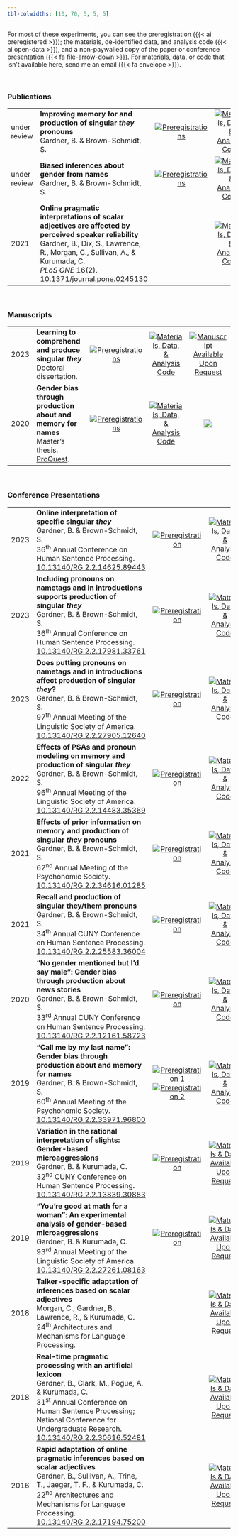 ```yaml
---
tbl-colwidths: [10, 70, 5, 5, 5]
---
```


For most of these experiments, you can see the preregistration ({{< ai preregistered >}}); the materials, de-identified data, and analysis code ({{< ai open-data >}}), and a non-paywalled copy of the paper or conference presentation ({{< fa file-arrow-down >}}). For materials, data, or code that isn't available here, send me an email ({{< fa envelope >}}).

<br>


### Publications

|    |                    |    |    |    |
|:---|:-------------------|:--:|:--:|:--:|
| under review | **Improving memory for and production of singular *they* pronouns** <br> Gardner, B. & Brown-Schmidt, S. | [![](images/preregistered.svg "Preregistrations")](https://osf.io/u7wd5/registrations) | [![](images/open-data.svg "Materials, Data, & Analysis Code")](https://github.com/bethanyhgardner/singular-they-public) | [![](images/envelope.svg "Manuscript Available Upon Request")](mailto:bethany.gardner@vanderbilt.edu) |
| under review | **Biased inferences about gender from names** <br> Gardner, B. & Brown-Schmidt, S. | [![](images/preregistered.svg "Preregistrations")](https://osf.io/aypu2/registrations) | [![](images/open-data.svg "Materials, Data, & Analysis Code")](https://github.com/bethanyhgardner/gender-bias-names-public) | [![](images/envelope.svg "Manuscript Available Upon Request")](mailto:bethany.gardner@vanderbilt.edu) |
| 2021         | **Online pragmatic interpretations of scalar adjectives are affected by perceived speaker reliability** <br> Gardner, B., Dix, S., Lawrence, R., Morgan, C., Sullivan, A., & Kurumada, C. <br> *PLoS ONE* 16(2). [10.1371/journal.pone.0245130](https://doi.org/10.1371/journal.pone.0245130) |  | [![](images/open-data.svg "Materials, Data, & Analysis Code")](https://osf.io/qty25/) | [![](images/file.svg "Download Paper"){width="20"}](https://doi.org/10.1371/journal.pone.0245130) |
<br>

### Manuscripts

|    |                    |    |    |    |
|:---|:-------------------|:--:|:--:|:--:|
| 2023 | **Learning to comprehend and produce singular *they*** <br> Doctoral dissertation. | [![](images/preregistered.svg "Preregistrations")](https://osf.io/u7wd5/registrations) | [![](images/open-data.svg "Materials, Data, & Analysis Code")](https://github.com/bethanyhgardner/dissertation) | [![](images/envelope.svg "Manuscript Available Upon Request")](mailto:bethany.gardner@vanderbilt.edu) |
| 2020 | **Gender bias through production about and memory for names** <br> Master's thesis. [ProQuest](https://www.proquest.com/pqdtglobal/docview/2474962280). | [![](images/preregistered.svg "Preregistrations")](https://osf.io/aypu2/registrations) | [![](images/open-data.svg "Materials, Data, & Analysis Code")](https://github.com/bethanyhgardner/gender-bias-names-public) | [![](images/file.svg "Download Paper"){width="20"}](https://www.proquest.com/pqdtglobal/docview/2474962280) |
<br>

### Conference Presentations

|    |                    |    |    |    |
|:---|:-------------------|:--:|:--:|:--:|
| 2023 | **Online interpretation of specific singular *they*** <br> Gardner, B. & Brown-Schmidt, S. <br> 36<sup>th</sup> Annual Conference on Human Sentence Processing. [10.13140/RG.2.2.14625.89443](https://doi.org/10.13140/RG.2.2.14625.89443) | [![](images/preregistered.svg "Preregistration")](https://osf.io/r3fy9) | [![](images/open-data.svg "Materials, Data, & Analysis Code")](https://github.com/bethanyhgardner/dissertation) | [![](images/file.svg "Download Poster"){width="20"}](https://osf.io/3qfh9) |
| 2023 | **Including pronouns on nametags and in introductions supports production of singular *they*** <br> Gardner, B. & Brown-Schmidt, S. <br> 36<sup>th</sup> Annual Conference on Human Sentence Processing. [10.13140/RG.2.2.17981.33761](https://doi.org/10.13140/RG.2.2.17981.33761) | [![](images/preregistered.svg "Preregistration")](https://osf.io/bt7yn) | [![](images/open-data.svg "Materials, Data, & Analysis Code")](https://github.com/bethanyhgardner/dissertation) | [![](images/file.svg "Download Poster"){width="20"}](https://osf.io/phf5b) |
| 2023 | **Does putting pronouns on nametags and in introductions affect production of singular *they*?** <br> Gardner, B. & Brown-Schmidt, S. <br> 97<sup>th</sup> Annual Meeting of the Linguistic Society of America. [10.13140/RG.2.2.27905.12640](https://doi.org/10.13140/RG.2.2.27905.12640) | [![](images/preregistered.svg "Preregistration")](https://osf.io/bt7yn) | [![](images/open-data.svg "Materials, Data, & Analysis Code")](https://github.com/bethanyhgardner/dissertation) | [![](images/file.svg "Download Poster"){width="20"}](https://osf.io/rs6eh) |
| 2022 | **Effects of PSAs and pronoun modeling on memory and production of singular *they*** <br> Gardner, B. & Brown-Schmidt, S. <br> 96<sup>th</sup> Annual Meeting of the Linguistic Society of America. [10.13140/RG.2.2.14483.35369](https://doi.org/10.13140/RG.2.2.14483.35369) | [![](images/preregistered.svg "Preregistration")](https://osf.io/3dze4) | [![](images/open-data.svg "Materials, Data, & Analysis Code")](https://github.com/bethanyhgardner/dissertation) | [![](images/file.svg "Download Poster"){width="20"}](https://osf.io/4u7hy/) |
| 2021 | **Effects of prior information on memory and production of singular *they* pronouns** <br> Gardner, B. & Brown-Schmidt, S. <br> 62<sup>nd</sup> Annual Meeting of the Psychonomic Society. [10.13140/RG.2.2.34616.01285](https://doi.org/10.13140/RG.2.2.34616.01285) | [![](images/preregistered.svg "Preregistration")](https://osf.io/3dze4) | [![](images/open-data.svg "Materials, Data, & Analysis Code")](https://github.com/bethanyhgardner/dissertation) | [![](images/file.svg "Download Slides"){width="20"}](https://osf.io/3unvj/) |
| 2021 | **Recall and production of singular they/them pronouns** <br> Gardner, B. & Brown-Schmidt, S. <br> 34<sup>th</sup> Annual CUNY Conference on Human Sentence Processing. [10.13140/RG.2.2.25583.36004](https://doi.org/10.13140/RG.2.2.25583.36004) | [![](images/preregistered.svg "Preregistration")](https://osf.io/cmkw5) | [![](images/open-data.svg "Materials, Data, & Analysis Code")](https://github.com/bethanyhgardner/dissertation) | [![](images/file.svg "Download Slides"){width="20"}](https://osf.io/egrhn/) | 
| 2020 | **"No gender mentioned but I'd say male": Gender bias through production about news stories** <br> Gardner, B. & Brown-Schmidt, S. <br> 33<sup>rd</sup> Annual CUNY Conference on Human Sentence Processing. [10.13140/RG.2.2.12161.58723](https://doi.org/10.13140/RG.2.2.12161.58723) | [![](images/preregistered.svg "Preregistration")](https://osf.io/5hkq3) | [![](images/open-data.svg "Materials, Data, & Analysis Code")](https://github.com/bethanyhgardner/gender-bias-names-public) | [![](images/file.svg "Download Slides"){width="20"}](https://osf.io/bz9hd/) |
| 2019 | **"Call me by my last name": Gender bias through production about and memory for names** <br> Gardner, B. & Brown-Schmidt, S. <br> 60<sup>th</sup> Annual Meeting of the Psychonomic Society. [10.13140/RG.2.2.33971.96800](https://doi.org/10.13140/RG.2.2.33971.96800) | [![](images/preregistered.svg "Preregistration 1")](https://osf.io/9x7wt) [![](images/preregistered.svg "Preregistration 2")](https://osf.io/y7qh5) | [![](images/open-data.svg "Materials, Data, & Analysis Code")](https://github.com/bethanyhgardner/gender-bias-names-public) | [![](images/file.svg "Download Poster"){width="20"}](https://osf.io/mdg4e/) |
| 2019 | **Variation in the rational interpretation of slights: Gender-based microaggressions** <br> Gardner, B. & Kurumada, C. <br> 32<sup>nd</sup> CUNY Conference on Human Sentence Processing. [10.13140/RG.2.2.13839.30883](https://doi.org/10.13140/RG.2.2.13839.30883) | [![](images/preregistered.svg "Preregistration")](https://osf.io/szcw5) | [![](images/envelope.svg "Materials & Data Available Upon Request")](mailto:bethany.gardner@vanderbilt.edu) | [![](images/file.svg "Download Poster"){width="20"}](https://osf.io/e68sy/) |
| 2019 | **"You're good at math for a woman": An experimental analysis of gender-based microaggressions** <br> Gardner, B. & Kurumada, C. <br> 93<sup>rd</sup> Annual Meeting of the Linguistic Society of America. [10.13140/RG.2.2.27261.08163](https://doi.org/10.13140/RG.2.2.27261.08163) | [![](images/preregistered.svg "Preregistration")](https://osf.io/347sr) | [![](images/envelope.svg "Materials & Data Available Upon Request")](mailto:bethany.gardner@vanderbilt.edu) | [![](images/file.svg "Download Poster"){width="20"}](https://osf.io/m8zhe/) |
| 2018 | **Talker-specific adaptation of inferences based on scalar adjectives** <br> Morgan, C., Gardner, B., Lawrence, R., & Kurumada, C. <br> 24<sup>th</sup> Architectures and Mechanisms for Language Processing. | | [![](images/envelope.svg "Materials & Data Available Upon Request")](mailto:bethany.gardner@vanderbilt.edu) | [![](images/file.svg "Download Poster"){width="20"}](https://osf.io/qf5e6/)  |
| 2018 | **Real-time pragmatic processing with an artificial lexicon** <br> Gardner, B., Clark, M., Pogue, A. & Kurumada, C. <br> 31<sup>st</sup> Annual Conference on Human Sentence Processing; National Conference for Undergraduate Research. [10.13140/RG.2.2.30616.52481](https://doi.org/10.13140/RG.2.2.30616.52481) | | [![](images/envelope.svg "Materials & Data Available Upon Request")](mailto:bethany.gardner@vanderbilt.edu) | [![](images/file.svg "Download Poster"){width="20"}](https://osf.io/kbs5t/) |
| 2016 | **Rapid adaptation of online pragmatic inferences based on scalar adjectives** <br> Gardner, B., Sullivan, A., Trine, T., Jaeger, T. F., & Kurumada, C. <br> 22<sup>nd</sup> Architectures and Mechanisms for Language Processing. [10.13140/RG.2.2.17194.75200](https://doi.org/10.13140/RG.2.2.17194.75200) | | [![](images/envelope.svg "Materials & Data Available Upon Request")](mailto:bethany.gardner@vanderbilt.edu) | [![](images/file.svg "Download Poster"){width="20"}](https://osf.io/u63ed/) |
